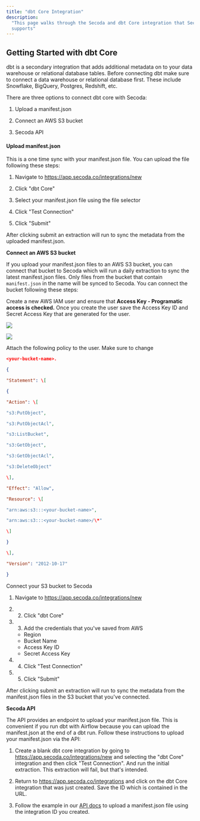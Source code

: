 ```yaml
---
title: "dbt Core Integration"
description:
  "This page walks through the Secoda and dbt Core integration that Secoda
  supports"
---
```


## **Getting Started with dbt Core**

dbt is a secondary integration that adds additional metadata on to your data
warehouse or relational database tables. Before connecting dbt make sure to
connect a data warehouse or relational database first. These include Snowflake,
BigQuery, Postgres, Redshift, etc.

There are three options to connect dbt core with Secoda:

1. Upload a manifest.json

2. Connect an AWS S3 bucket

3. Secoda API

#### Upload manifest.json

This is a one time sync with your manifest.json file. You can upload the file
following these steps:

1. Navigate to https://app.secoda.co/integrations/new

2. Click "dbt Core"

3. Select your manifest.json file using the file selector

4. Click "Test Connection"

5. Click "Submit"

After clicking submit an extraction will run to sync the metadata from the
uploaded manifest.json.

**Connect an AWS S3 bucket**

If you upload your manifest.json files to an AWS S3 bucket, you can connect that
bucket to Secoda which will run a daily extraction to sync the latest
manifest.json files. Only files from the bucket that contain `manifest.json` in
the name will be synced to Secoda. You can connect the bucket following these
steps:

Create a new AWS IAM user and ensure that **Access Key - Programatic access is
checked.** Once you create the user save the Access Key ID and Secret Access Key
that are generated for the user.

![](https://3544070331-files.gitbook.io/~/files/v0/b/gitbook-x-prod.appspot.com/o/spaces%2FqxbfBjqa19PllrcxgKxO%2Fuploads%2Four8SrstdD4ZOCXmRU4H%2Fimage.png?alt=media&token=c8d1102f-73d5-40ac-881b-431f28010a06)

![](https://3544070331-files.gitbook.io/~/files/v0/b/gitbook-x-prod.appspot.com/o/spaces%2FqxbfBjqa19PllrcxgKxO%2Fuploads%2FCXj8B6WTzT083kf0D3uN%2Fimage.png?alt=media&token=920778d7-1772-4f93-ad91-b04b702768d5)

Attach the following policy to the user. Make sure to change

```json
<your-bucket-name>.

{

"Statement": \[

{

"Action": \[

"s3:PutObject",

"s3:PutObjectAcl",

"s3:ListBucket",

"s3:GetObject",

"s3:GetObjectAcl",

"s3:DeleteObject"

\],

"Effect": "Allow",

"Resource": \[

"arn:aws:s3:::<your-bucket-name>",

"arn:aws:s3:::<your-bucket-name>/\*"

\]

}

\],

"Version": "2012-10-17"

}
```

Connect your S3 bucket to Secoda

1.  Navigate to https://app.secoda.co/integrations/new

2.  2.  Click "dbt Core"

3.  3.  Add the credentials that you've saved from AWS

    - Region
    - Bucket Name
    - Access Key ID
    - Secret Access Key

4.  4.  Click "Test Connection"

5.  5.  Click "Submit"

After clicking submit an extraction will run to sync the metadata from the
manifest.json files in the S3 bucket that you've connected.

**Secoda API**

The API provides an endpoint to upload your manifest.json file. This is
convenient if you run dbt with Airflow because you can upload the manifest.json
at the end of a dbt run. Follow these instructions to upload your manifest.json
via the API:

1. Create a blank dbt core integration by going to
   https://app.secoda.co/integrations/new and selecting the "dbt Core"
   integration and then click "Test Connection". And run the initial extraction.
   This extraction will fail, but that's intended.

2. Return to https://app.secoda.co/integrations and click on the dbt Core
   integration that was just created. Save the ID which is contained in the URL.

3. Follow the example in our
   [API docs](https://docs.secoda.co/secoda-api/dbt-integration) to upload a
   manifest.json file using the integration ID you created.
